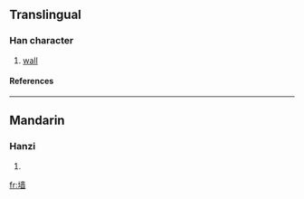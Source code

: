 {{see|墻|牆}}

==Translingual==
===Han character===
{{Han char|rn=32|rad=土|as=11|sn=14|four=|canj=土土金田 (GGCW)}}
# [[wall]]
====References====
{{Han ref|kx=0238.191|hdz=10479.060|uh=5899|ud=22681}}
----
==Mandarin==
===Hanzi===
{{cmn-hanzi|tra=[[墻]], [[牆]]|pin=[[qiáng]] ([[qiang2]])|wg=ch'iang<sup>2</sup>}}
# {{defn|Mandarin}}

[[fr:墙]]